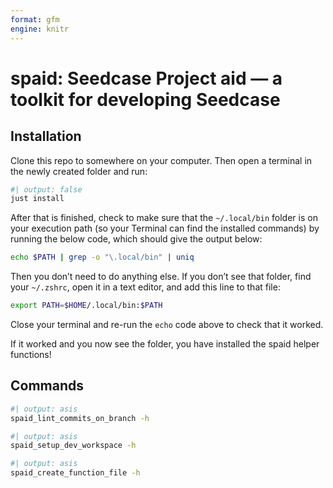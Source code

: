 ```yaml
---
format: gfm
engine: knitr
---
```


<!-- Don't edit README.md directly, edit README.qmd and render to Markdown via `just build-readme` -->

# spaid: Seedcase Project aid --- a toolkit for developing Seedcase

## Installation

Clone this repo to somewhere on your computer. Then open a terminal in
the newly created folder and run:

```bash
#| output: false
just install
```

After that is finished, check to make sure that the `~/.local/bin`
folder is on your execution path (so your Terminal can find the
installed commands) by running the below code, which should give the
output below:

```bash
echo $PATH | grep -o "\.local/bin" | uniq
```

Then you don't need to do anything else. If you don't see that folder,
find your `~/.zshrc`, open it in a text editor, and add this line to
that file:

``` bash
export PATH=$HOME/.local/bin:$PATH
```

Close your terminal and re-run the `echo` code above to check that it worked.

If it worked and you now see the folder, you have installed the spaid
helper functions!

## Commands

```bash
#| output: asis
spaid_lint_commits_on_branch -h
```

```bash
#| output: asis
spaid_setup_dev_workspace -h
```

```bash
#| output: asis
spaid_create_function_file -h
```

